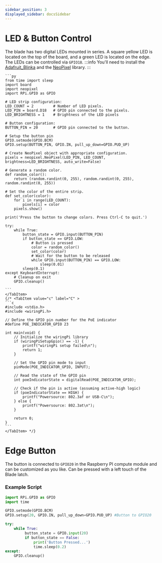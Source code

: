 ```yaml
---
sidebar_position: 3
displayed_sidebar: docsSidebar
---
```



# LED & Button Control

The blade has two digital LEDs mounted in series. A square yellow LED is located on the top of the board, and a green LED is located on the edge.
The LEDs can be controlled via `GPIO18`.
:::info
You'll need to install the [Adafruit_Blinka](https://learn.adafruit.com/circuitpython-on-raspberrypi-linux/installing-circuitpython-on-raspberry-pi) and the [NeoPixel](https://learn.adafruit.com/neopixels-on-raspberry-pi/python-usage) library.
:::
<Tabs groupId='code-lang'>
    <TabItem value="python" label="Python" default>

    ```py
    from time import sleep
    import board
    import neopixel
    import RPi.GPIO as GPIO

    # LED strip configuration:
    LED_COUNT = 2         # Number of LED pixels.
    LED_PIN = board.D18   # GPIO pin connected to the pixels.
    LED_BRIGHTNESS = 1    # Brightness of the LED pixels

    # Button configuration:
    BUTTON_PIN = 20       # GPIO pin connected to the button.

    # Setup the button pin
    GPIO.setmode(GPIO.BCM)
    GPIO.setup(BUTTON_PIN, GPIO.IN, pull_up_down=GPIO.PUD_UP)

    # Create NeoPixel object with appropriate configuration.
    pixels = neopixel.NeoPixel(LED_PIN, LED_COUNT, brightness=LED_BRIGHTNESS, auto_write=False)
    
    # Generate a random color.
    def random_color():
        return (random.randint(0, 255), random.randint(0, 255), random.randint(0, 255))

    # Set the color of the entire strip.
    def set_color(color):
        for i in range(LED_COUNT):
            pixels[i] = color
        pixels.show()
    
    print('Press the button to change colors. Press Ctrl-C to quit.')

    try:
        while True:
            button_state = GPIO.input(BUTTON_PIN)
            if button_state == GPIO.LOW:
                # Button is pressed
                color = random_color()
                set_color(color)
                # Wait for the button to be released
                while GPIO.input(BUTTON_PIN) == GPIO.LOW:
                    sleep(0.01)
            sleep(0.1)
    except KeyboardInterrupt:
        # Cleanup on exit
        GPIO.cleanup()

    ```
    </TabItem>
    {/* <TabItem value="c" label="C" >
    ```c
    #include <stdio.h>
    #include <wiringPi.h>

    // Define the GPIO pin number for the PoE indicator
    #define POE_INDICATOR_GPIO 23

    int main(void) {
        // Initialize the wiringPi library
        if (wiringPiSetupGpio() == -1) {
            printf("wiringPi setup failed\n");
            return 1;
        }

        // Set the GPIO pin mode to input
        pinMode(POE_INDICATOR_GPIO, INPUT);

        // Read the state of the GPIO pin
        int poeIndicatorState = digitalRead(POE_INDICATOR_GPIO);

        // Check if the pin is active (assuming active-high logic)
        if (poeIndicatorState == HIGH) {
            printf("Powersource: 802.3af or USB-C\n");
        } else {
            printf("Powersource: 802.3at\n");
        }

        return 0;
    }
    ```
    </TabItem> */}
</Tabs>

# Edge Button
The button is connected to `GPIO20` in the Raspberry PI compute module and can be customized as you like. Can be pressed with a left touch of the Blade latch.

### Example Script
```py
import RPi.GPIO as GPIO
import time

GPIO.setmode(GPIO.BCM)
GPIO.setup(20, GPIO.IN, pull_up_down=GPIO.PUD_UP) #Button to GPIO20

try:
    while True:
         button_state = GPIO.input(20)
         if button_state == False:
             print('Button Pressed...')
             time.sleep(0.2)
except:
    GPIO.cleanup()
```